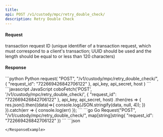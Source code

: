 ```yaml
---
title: 
api: POST /v1/custody/mpc/retry_double_check/ 
description: Retry Double Check 
---
```

#### Request 

<ParamField body="request_id" type="String" required>transaction request ID (unique identifier of a transaction request, which must correspond to a client's transaction; UUID should be used and the length should be equal to or less than 120 characters)</ParamField> 

#### Response 

<RequestExample>
```python Python
request(
    "POST",
    "/v1/custody/mpc/retry_double_check/",
    {
        "request_id": "722669426842706122"
    },
    api_key, api_secret, host
)
```
```javascript JavaScript
coboFetch('POST', '/v1/custody/mpc/retry_double_check/', {
    "request_id": "722669426842706122"
}, api_key, api_secret, host)
    .then(res => {
        res.json().then((data)=>{
            console.log(JSON.stringify(data, null, 4));
        })
    }).catch(err => {
        console.log(err)
    });
```
```go Go
Request("POST", "/v1/custody/mpc/retry_double_check/", map[string]string{
    "request_id": "722669426842706122"
})
```
</RequestExample>

<ResponseExample>
```json

```
</ResponseExample>
